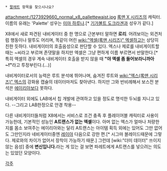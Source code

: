  * [[팔레트]] 항목을 찾으시나요?
 
attachment:/1273929660_normal_x8_pallettewaist.jpg
[[록맨 X 시리즈]]의 캐릭터. 이름의 유래는 'Palette' 성우는 [[미마 하루나]].[* [[기가볼트 도크라겐]]과 성우가 같다.]

X8에서 새로 파견된 내비게이터 중 한 명으로 근본부터 말하면 '''로리'''. 어려보이는 외견처럼 행동이나 말투도 어리며, 똑같이 어린 [[wiki:"엑셀(록맨 시리즈)" 엑셀]]하고는 상당히 친한 듯하다. 내비게이터의 호출음성으로 판단할 수 있다. 엑스나 제로를 내비게이트할 때는 ~씨라고 부르며 존댓말을 하지만 엑셀은 그냥 편하게 이름 부르면서 반말한다.[* 특히 액셀의 경우 계속 내비게이터 호출을 받지 않을 때 '''"야 액셀 좀 들어보라니까아~!"'''라고 투정부린다.(…)]

내비게이터로서의 능력은 루트 분석에 뛰어나며, 숨겨진 루트와 [[wiki:"엑스(록맨 시리즈)" 엑스]]의 강화용 캡슐의 데이터마저도 찾아낸다. 하지만 그와 반비례해서 보스전 분석은 [[에이리아]]보다 못하다.

내비게이터 외에도 LAB에서 칩 개발에 관여하고 있을 정도로 명석한 두뇌를 지니고 있다. --그리고 LAB한정으로 안경 착용--

다른 내비게이터들처럼 X8에서는 서비스로 조건 충족 후 플레이어블 캐릭터로 사용이 가능한데, 기본적인 성능인 '''A트랜스가 없는 엑셀'''이다. 아머 없는 엑스가 얼마나 처량한지를 몸소 보여주는 에이리아와는 달리 A트랜스는 아이템 획득 외에는 있어도 그만 없어도 그만인지라 네비게이터중엔 [[레이야]] 다음으로 강한 편.[* 시그마 블레이드때문에 그렇다. 제로와의 차이가 없어서 장착이 가능하기 때문.] 그런데 [wiki:"더미 데이터" 쓰이지 않는 음성] 중에 '''변신입니다.'''라는 게 있는 걸 보면 파레트에게 A트랜스를 넣으려는 의도는 있었던 모양이다.

[[각주]]
